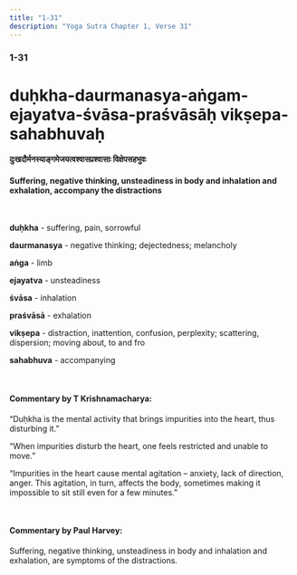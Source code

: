 ```yaml
---
title: "1-31"
description: "Yoga Sutra Chapter 1, Verse 31"
---
```


### 1-31

# duḥkha-daurmanasya-aṅgam-ejayatva-śvāsa-praśvāsāḥ vikṣepa-sahabhuvaḥ

#### दुःखदौर्मनस्याङ्गमेजयत्वश्वासप्रश्वासाः विक्षेपसहभुवः

#### Suffering, negative thinking, unsteadiness in body and inhalation and exhalation, accompany the distractions

<br />

**duḥkha** - suffering, pain, sorrowful <br />

**daurmanasya** - negative thinking; dejectedness; melancholy <br />

**aṅga** - limb <br />

**ejayatva** - unsteadiness <br />

**śvāsa** - inhalation <br />

**praśvāsā** - exhalation <br />

**vikṣepa** - distraction, inattention, confusion, perplexity; scattering, dispersion; moving about, to and fro <br />

**sahabhuva** - accompanying

<br />

#### Commentary by T Krishnamacharya:

“Duḥkha is the mental activity
that brings impurities into the heart,
thus disturbing it.”

“When impurities disturb the heart,
one feels restricted and unable to move.”

“Impurities in the heart cause mental agitation
– anxiety, lack of direction, anger.
This agitation, in turn, affects the body,
sometimes making it impossible to sit still even for a few minutes.”

<br />

#### Commentary by Paul Harvey:

Suffering,
negative thinking,
unsteadiness in body and inhalation and exhalation,
are symptoms of the distractions.
